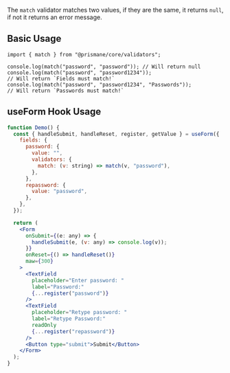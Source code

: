 The `match` validator matches two values, if they are the same, it returns `null`, if not it returns an error message.

## Basic Usage

```tsx
import { match } from "@prismane/core/validators";

console.log(match("password", "password")); // Will return null
console.log(match("password", "password1234"));
// Will return `Fields must match!`
console.log(match("password", "password1234", "Passwords"));
// Will return `Passwords must match!`
```

## useForm Hook Usage

```jsx
function Demo() {
  const { handleSubmit, handleReset, register, getValue } = useForm({
    fields: {
      password: {
        value: "",
        validators: {
          match: (v: string) => match(v, "password"),
        },
      },
      repassword: {
        value: "password",
      },
    },
  });

  return (
    <Form
      onSubmit={(e: any) => {
        handleSubmit(e, (v: any) => console.log(v));
      }}
      onReset={() => handleReset()}
      maw={300}
    >
      <TextField
        placeholder="Enter password: "
        label="Password:"
        {...register("password")}
      />
      <TextField
        placeholder="Retype password: "
        label="Retype Password:"
        readOnly
        {...register("repassword")}
      />
      <Button type="submit">Submit</Button>
    </Form>
  );
}
```
